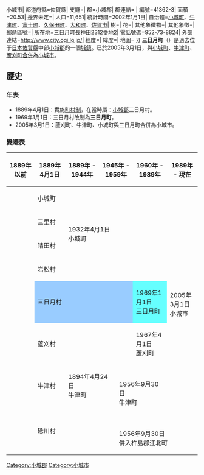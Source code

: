 {{日本町村 (廢除)|
自治體名=三日月|
町村=町|
町村章=|
日文原名=三日月町|
平假名=みかつきちょう|
羅馬字拼音=Mikatsuki-chō|
廢除時間=2005年3月1日|
廢除理由=新設合併|
廢除時處置=小城町、'''三日月町'''、[[牛津町|牛津町]]、[[蘆刈町|蘆刈町]]→'''小城市'''|
現在自治體=小城市 (日本){{!}}小城市|
都道府縣=佐賀縣|
支廳=|
郡=小城郡|
郡連結= |
編號=41362-3|
面積=20.53|
邊界未定=|
人口=11,651|
統計時間=2002年1月1日|
自治體=[[小城町|小城町]]、[[牛津町|牛津町]]、[[富士町_(佐賀縣)|富士町]]、[[久保田町|久保田町]]、[[大和町_(佐賀縣)|大和町]]、[[佐賀市|佐賀市]]|
樹=|
花=|
其他象徵物=|
其他象徵=|
郵遞區號=|
所在地=三日月町長神田2312番地2|
電話號碼=952-73-8824|
外部連結=http://www.city.ogi.lg.jp/|{{dead link|date=2017年11月 |bot=InternetArchiveBot |fix-attempted=yes }}
經度=|
緯度=|
地圖=
}}
'''三日月町'''（{{jpn|j=三日月町|hg=みかつきちょう|rm=Mikatsuki chō|f=y}}）是過去位于[[日本|日本]][[佐賀縣|佐賀縣]]中部[[小城郡|小城郡]]的一個[[市町村|城鎮]]。已於2005年3月1日，與[[小城町|小城町]]、[[牛津町|牛津町]]、[[蘆刈町|蘆刈町]][[市町村合併|合併]]為[[小城市_(日本)|小城市]]。

== 歷史 ==
=== 年表 ===
* 1889年4月1日：實施[[町村制|町村制]]，在當時屬：[[小城郡|小城郡]]三日月村。
* 1969年1月1日：三日月村改制為'''三日月町'''。
* 2005年3月1日：蘆刈町、牛津町、小城町與三日月町合併為小城市。

=== 變遷表 ===
{| class="wikitable" style="font-size:x-small"
! 1889年以前
! 1889年4月1日
! 1889年 - 1944年
! colspan="2" | 1945年 - 1959年
! 1960年 - 1989年
! 1989年 - 現在
! 現在
|-
|
| 小城町
| rowspan=4 colspan=4 | 1932年4月1日<br />小城町
| rowspan=8 colspan=2 | 2005年3月1日<br />小城市
|-
|
| 三里村
|-
|
| 晴田村
|-
|
| 岩松村
|-
|
| colspan=4 style="background-color:#9cf;" | 三日月村
| style="background-color:#6ff;" | 1969年1月1日<br />三日月町
|-
|
| colspan=4 | 蘆刈村
| 1967年4月1日<br />蘆刈町
|-
|
| 牛津村
| colspan=2 | 1894年4月24日<br />牛津町
| rowspan=2 colspan=2 | <br />1956年9月30日<br />牛津町<br /><br />
|-
| rowspan=2 | 
| rowspan=2 colspan=3 | 砥川村
|-
| colspan=4 | 1956年9月30日<br />併入杵島郡江北町
|}

{{佐賀縣}}{{Authority control}}

[[Category:小城郡|Category:小城郡]]
[[Category:小城市|Category:小城市]]
